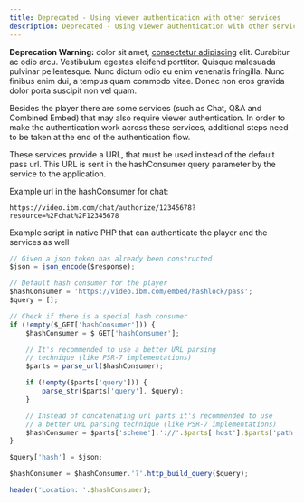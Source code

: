 ```yaml
---
title: Deprecated - Using viewer authentication with other services
description: Deprecated - Using viewer authentication with other services
---
```


<InlineNotification kind="warning">

**Deprecation Warning:** dolor sit amet,
[consectetur adipiscing](/components/InlineNotification) elit. Curabitur ac odio
arcu. Vestibulum egestas eleifend porttitor. Quisque malesuada pulvinar
pellentesque. Nunc dictum odio eu enim venenatis fringilla. Nunc finibus enim
dui, a tempus quam commodo vitae. Donec non eros gravida dolor porta suscipit
non vel quam.

</InlineNotification>

Besides the player there are some services (such as Chat, Q&A and Combined Embed) that may also require viewer authentication. In order to make the authentication work across these services, additional steps need to be taken at the end of the authentication flow.

These services provide a URL, that must be used instead of the default pass url. This URL is sent in the hashConsumer query parameter by the service to the application.

Example url in the hashConsumer for chat:

```
https://video.ibm.com/chat/authorize/12345678?resource=%2Fchat%2F12345678
```

Example script in native PHP that can authenticate the player and the services as well

```js
// Given a json token has already been constructed
$json = json_encode($response);

// Default hash consumer for the player
$hashConsumer = 'https://video.ibm.com/embed/hashlock/pass';
$query = [];

// Check if there is a special hash consumer
if (!empty($_GET['hashConsumer'])) {
    $hashConsumer = $_GET['hashConsumer'];

    // It's recommended to use a better URL parsing
    // technique (like PSR-7 implementations)
    $parts = parse_url($hashConsumer);

    if (!empty($parts['query'])) {
        parse_str($parts['query'], $query);
    }

    // Instead of concatenating url parts it's recommended to use
    // a better URL parsing technique (like PSR-7 implementations)
    $hashConsumer = $parts['scheme'].'://'.$parts['host'].$parts['path'];
}

$query['hash'] = $json;

$hashConsumer = $hashConsumer.'?'.http_build_query($query);

header('Location: '.$hashConsumer);
```
